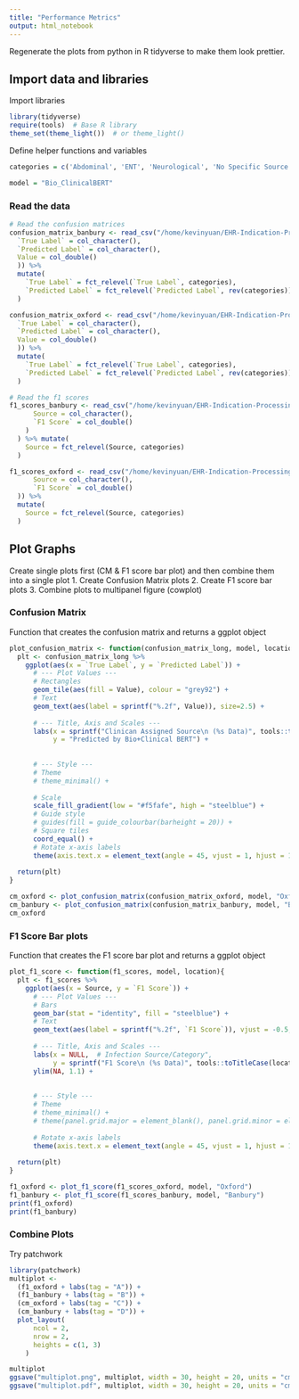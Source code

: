 ```yaml
---
title: "Performance Metrics"
output: html_notebook
---
```

Regenerate the plots from python in R tidyverse to make them look prettier.


## Import data and libraries
Import libraries
```r
library(tidyverse)
require(tools)  # Base R library
theme_set(theme_light())  # or theme_light()

```
Define helper functions and variables
```r
categories = c('Abdominal', 'ENT', 'Neurological', 'No Specific Source', 'Not Informative', 'Orthopaedic', 'Other Specific', 'Prophylaxis', 'Respiratory', 'Skin & Soft Tissue', 'Urinary')

model = "Bio_ClinicalBERT"
```

### Read the data
```r
# Read the confusion matrices
confusion_matrix_banbury <- read_csv("/home/kevinyuan/EHR-Indication-Processing/03_Evaluation/tmp/Bio_ClinicalBERT_banbury_confusion_matrix_long.csv", col_types = cols(
  `True Label` = col_character(),
  `Predicted Label` = col_character(),
  Value = col_double()
  )) %>%
  mutate(
    `True Label` = fct_relevel(`True Label`, categories),
    `Predicted Label` = fct_relevel(`Predicted Label`, rev(categories))
  )

confusion_matrix_oxford <- read_csv("/home/kevinyuan/EHR-Indication-Processing/03_Evaluation/tmp/Bio_ClinicalBERT_oxford_confusion_matrix_long.csv", col_types = cols(
  `True Label` = col_character(),
  `Predicted Label` = col_character(),
  Value = col_double()
  )) %>%
  mutate(
    `True Label` = fct_relevel(`True Label`, categories),
    `Predicted Label` = fct_relevel(`Predicted Label`, rev(categories))
  )

# Read the f1 scores
f1_scores_banbury <- read_csv("/home/kevinyuan/EHR-Indication-Processing/03_Evaluation/tmp/Bio_ClinicalBERT_banbury_f1_scores.csv", col_types = cols(
      Source = col_character(),
      `F1 Score` = col_double()
    )
  ) %>% mutate(
    Source = fct_relevel(Source, categories)
  )

f1_scores_oxford <- read_csv("/home/kevinyuan/EHR-Indication-Processing/03_Evaluation/tmp/Bio_ClinicalBERT_oxford_f1_scores.csv", col_types = cols(
      Source = col_character(),
      `F1 Score` = col_double()
  )) %>%
  mutate(
    Source = fct_relevel(Source, categories)
  )
```


## Plot Graphs
Create single plots first (CM & F1 score bar plot) and then combine them into a single plot
1. Create Confusion Matrix plots
2. Create F1 score bar plots
3. Combine plots to multipanel figure (cowplot)

### Confusion Matrix
Function that creates the confusion matrix and returns a ggplot object
```r
plot_confusion_matrix <- function(confusion_matrix_long, model, location){
  plt <- confusion_matrix_long %>%
    ggplot(aes(x = `True Label`, y = `Predicted Label`)) +
      # --- Plot Values ---
      # Rectangles
      geom_tile(aes(fill = Value), colour = "grey92") +
      # Text
      geom_text(aes(label = sprintf("%.2f", Value)), size=2.5) +
    
      # --- Title, Axis and Scales ---
      labs(x = sprintf("Clinican Assigned Source\n (%s Data)", tools::toTitleCase(location)),
           y = "Predicted by Bio+Clinical BERT") +
  
      
      # --- Style ---
      # Theme
      # theme_minimal() +
    
      # Scale
      scale_fill_gradient(low = "#f5fafe", high = "steelblue") +
      # Guide style
      # guides(fill = guide_colourbar(barheight = 20)) +
      # Square tiles
      coord_equal() +
      # Rotate x-axis labels
      theme(axis.text.x = element_text(angle = 45, vjust = 1, hjust = 1))
  
  return(plt)
}

cm_oxford <- plot_confusion_matrix(confusion_matrix_oxford, model, "Oxford")
cm_banbury <- plot_confusion_matrix(confusion_matrix_banbury, model, "Banbury")
cm_oxford
```

### F1 Score Bar plots
Function that creates the F1 score bar plot and returns a ggplot object
```r
plot_f1_score <- function(f1_scores, model, location){
  plt <- f1_scores %>%
    ggplot(aes(x = Source, y = `F1 Score`)) +
      # --- Plot Values ---
      # Bars
      geom_bar(stat = "identity", fill = "steelblue") +
      # Text
      geom_text(aes(label = sprintf("%.2f", `F1 Score`)), vjust = -0.5, size=2.5) +
    
      # --- Title, Axis and Scales ---
      labs(x = NULL,  # Infection Source/Category",
           y = sprintf("F1 Score\n (%s Data)", tools::toTitleCase(location))) +
      ylim(NA, 1.1) +
  
      
      # --- Style ---
      # Theme
      # theme_minimal() +
      # theme(panel.grid.major = element_blank(), panel.grid.minor = element_blank()) +
    
      # Rotate x-axis labels
      theme(axis.text.x = element_text(angle = 45, vjust = 1, hjust = 1))
  
  return(plt)
}

f1_oxford <- plot_f1_score(f1_scores_oxford, model, "Oxford")
f1_banbury <- plot_f1_score(f1_scores_banbury, model, "Banbury")
print(f1_oxford)
print(f1_banbury)
```

### Combine Plots
Try patchwork
```r
library(patchwork)
multiplot <- 
  (f1_oxford + labs(tag = "A")) + 
  (f1_banbury + labs(tag = "B")) +
  (cm_oxford + labs(tag = "C")) + 
  (cm_banbury + labs(tag = "D")) + 
  plot_layout(
      ncol = 2,
      nrow = 2,
      heights = c(1, 3)
    )

multiplot
ggsave("multiplot.png", multiplot, width = 30, height = 20, units = "cm")
ggsave("multiplot.pdf", multiplot, width = 30, height = 20, units = "cm")

```


